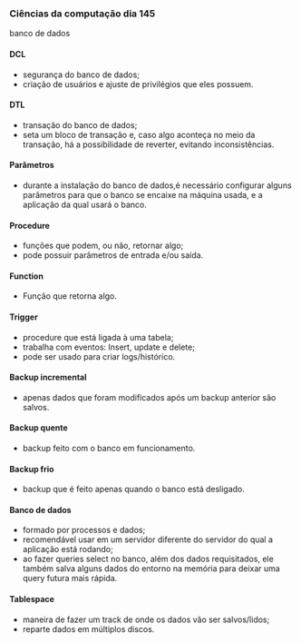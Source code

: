 




### Ciências da computação dia 145

banco de dados

#### DCL

-   segurança do banco de dados;
-   criação de usuários e ajuste de privilégios que eles possuem.

#### DTL

-   transação do banco de dados;
-   seta um bloco de transação e, caso algo aconteça no meio da
    transação, há a possibilidade de reverter, evitando inconsistências.

#### Parâmetros

-   durante a instalação do banco de dados,é necessário configurar
    alguns parâmetros para que o banco se encaixe na máquina usada, e a
    aplicação da qual usará o banco.

#### Procedure

-   funções que podem, ou não, retornar algo;
-   pode possuir parâmetros de entrada e/ou saída.

#### Function

-   Função que retorna algo.

#### Trigger

-   procedure que está ligada à uma tabela;
-   trabalha com eventos: Insert, update e delete;
-   pode ser usado para criar logs/histórico.

#### Backup incremental

-   apenas dados que foram modificados após um backup anterior são
    salvos.

#### Backup quente

-   backup feito com o banco em funcionamento.

#### Backup frio

-   backup que é feito apenas quando o banco está desligado.

#### Banco de dados

-   formado por processos e dados;
-   recomendável usar em um servidor diferente do servidor do qual a
    aplicação está rodando;
-   ao fazer queries select no banco, além dos dados requisitados, ele
    também salva alguns dados do entorno na memória para deixar uma
    query futura mais rápida.

#### Tablespace

-   maneira de fazer um track de onde os dados vão ser salvos/lidos;
-   reparte dados em múltiplos discos.


